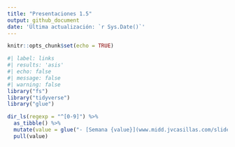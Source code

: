 ```yaml
---
title: "Presentaciones 1.5"
output: github_document
date: 'Última actualización: `r Sys.Date()`'
---
```


```r
knitr::opts_chunk$set(echo = TRUE)
```

```r
#| label: links
#| results: 'asis'
#| echo: false
#| message: false
#| warning: false
library("fs")
library("tidyverse")
library("glue")

dir_ls(regexp = "^[0-9]") %>% 
  as_tibble() %>% 
  mutate(value = glue("- [Semana {value}](www.midd.jvcasillas.com/slides/{value}/)")) %>% 
  pull(value)
```


